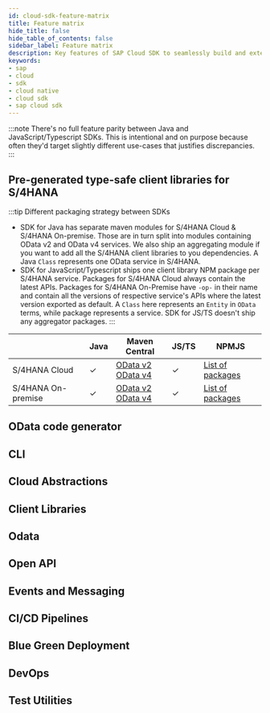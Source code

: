 ```yaml
---
id: cloud-sdk-feature-matrix
title: Feature matrix
hide_title: false
hide_table_of_contents: false
sidebar_label: Feature matrix
description: Key features of SAP Cloud SDK to seamlessly build and extend SAP services and applications.
keywords:
- sap
- cloud
- sdk
- cloud native
- cloud sdk
- sap cloud sdk
---
```


:::note
There's no full feature parity between Java and JavaScript/Typescript SDKs. This is intentional and on purpose because often they'd target slightly different use-cases that justifies discrepancies.
:::

## Pre-generated type-safe client libraries for S/4HANA

:::tip Different packaging strategy between SDKs
- SDK for Java has separate maven modules for S/4HANA Cloud & S/4HANA On-premise. Those are in turn split into modules containing OData v2 and OData v4 services. We also ship an aggregating module if you want to add all the S/4HANA client libraries to you dependencies. A Java `Class` represents one OData service in S/4HANA.
- SDK for JavaScript/Typescript ships one client library NPM package per S/4HANA service. Packages for S/4HANA Cloud always contain the latest APIs. Packages for S/4HANA On-Premise have `-op-` in their name and contain all the versions of respective service's APIs where the latest version exported as default. A `Class` here represents an `Entity` in `OData` terms, while package represents a service. SDK for JS/TS doesn't ship any aggregator packages.
:::


|                    | Java    | Maven Central                                                                                                                                                            | JS/TS   | NPMJS                                                                         |
|--------------------|---------|--------------------------------------------------------------------------------------------------------------------------------------------------------------------------|---------|-------------------------------------------------------------------------------|
| S/4HANA Cloud      | &check; | [OData v2](https://search.maven.org/search?q=a:s4hana-api-odata) <br/> [OData v4](https://search.maven.org/search?q=a:s4hana-api-odata-v4)                               | &check; | [List of packages](https://www.npmjs.com/search?q=%40sap%2Fcloud-sdk-vdm*)    |
| S/4HANA On-premise | &check; | [OData v2](https://search.maven.org/search?q=a:s4hana-api-odata-onpremise-2020) <br/> [OData v4](https://search.maven.org/search?q=a:s4hana-api-odata-v4-onpremise-2020) | &check; | [List of packages](https://www.npmjs.com/search?q=%40sap%2Fcloud-sdk-vdm-op*) |

## OData code generator




## CLI


## Cloud Abstractions ##

## Client Libraries ##

## Odata ##

## Open API ##

## Events and Messaging ##

## CI/CD Pipelines ##

## Blue Green Deployment ##

## DevOps ##

## Test Utilities ##
